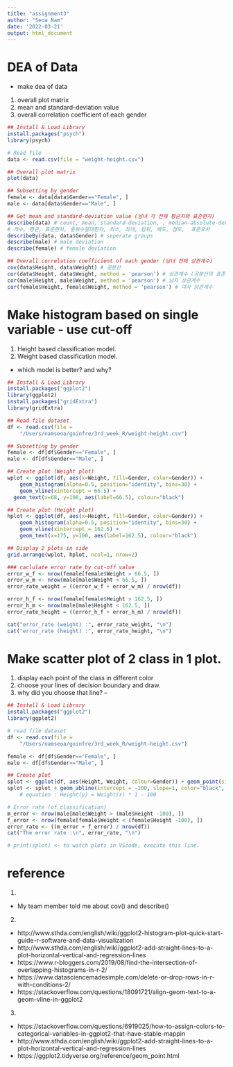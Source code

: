```yaml
---
title: "assignment3"
author: "Seoa Nam"
date: '2022-03-21'
output: html_document
---
```


# DEA of Data
- make dea of data
1. overall plot matrix
2. mean and standard-deviation value
3. overall correlation coefficient of each gender

```r

## Install & Load Library
install.packages("psych")
library(psych)

# Read file
data <- read.csv(file = "weight-height.csv")

## Overall plot matrix
plot(data)

## Subsetting by gender
female <- data[data$Gender=="Female", ]
male <- data[data$Gender=="Male", ]

## Get mean and standard-deviation value (남녀 각 전체 평균치와 표준편차)
describe(data) # count, mean, standard-deviation, , median-absolute-deviation, min, max, range, skewness, kurtosis, standard error
# 개수, 평균, 표준편차, 중위수절대편차, 최소, 최대, 범위, 왜도, 첨도,  표준오차
describeBy(data, data$Gender) # seperate groups
describe(male) # male deviation
describe(female) # female deviation

## Overall correlation coefficient of each gender (남녀 전체 상관계수)
cov(data$Height, data$Weight) # 공분산
cor(data$Height, data$Weight, method = 'pearson') # 상관계수 (공분산의 표준화)
cor(male$Height, male$Weight, method = 'pearson') # 남자 상관계수
cor(female$Height, female$Weight, method = 'pearson') # 여자 상관계수

```


# Make histogram based on single variable - use cut-off
1. Height based classification model.
2. Weight based classification model.
- which model is better? and why?

```r
## Install & Load Library
install.packages("ggplot2")
library(ggplot2)
install.packages("gridExtra")
library(gridExtra)

## Read file dataset
df <- read.csv(file = 
	"/Users/namseoa/goinfre/3rd_week_R/weight-height.csv")

## Subsetting by gender
female <- df[df$Gender=="Female", ]
male <- df[df$Gender=="Male", ]

## Create plot (Weight plot)
wplot <- ggplot(df, aes(x=Weight, fill=Gender, color=Gender)) + 
	geom_histogram(alpha=0.5, position="identity", bins=30) + 
	geom_vline(xintercept = 66.5) +
  geom_text(x=68, y=100, aes(label=66.5), colour="black")

## Create plot (Height plot)
hplot <- ggplot(df, aes(x=Height, fill=Gender, color=Gender)) + 
	geom_histogram(alpha=0.5, position="identity", bins=30) + 
	geom_vline(xintercept = 162.5) +
	geom_text(x=175, y=100, aes(label=162.5), colour="black")

## Display 2 plots in side
grid.arrange(wplot, hplot, ncol=1, nrow=2)

### caclulate error rate by cut-off value
error_w_f <- nrow(female[female$Weight > 66.5, ])
error_w_m <- nrow(male[male$Weight < 66.5, ])
error_rate_weight = ((error_w_f + error_w_m) / nrow(df))

error_h_f <- nrow(female[female$Height > 162.5, ])
error_h_m <- nrow(male[male$Height < 162.5, ])
error_rate_height = ((error_h_f + error_h_m) / nrow(df))

cat("error_rate (weight) :", error_rate_weight, "\n")
cat("error_rate (height) :", error_rate_height, "\n") 

```


# Make scatter plot of 2 class in 1 plot.
1. display each point of the class in different color
2. choose your lines of decision boundary and draw.
3. why did you choose that line? -- 

``` r
## Install & Load Library
install.packages("ggplot2")
library(ggplot2)

# read file dataset
df <- read.csv(file = 
	"/Users/namseoa/goinfre/3rd_week_R/weight-height.csv")

female <- df[df$Gender=="Female", ]
male <- df[df$Gender=="Male", ]

## Create plot
splot <- ggplot(df, aes(Height, Weight, colour=Gender)) + geom_point(size=0.1, alpha=1)	
splot <- splot + geom_abline(intercept = -100, slope=1, color="black", size=0.5) # decision boundary - 직선결정경계 (직접 임의로 그은 직선)
	# equation : Height(y) = Weight(x) * 1 - 100

# Error rate (of classification)
m_error <- nrow(male[male$Weight > (male$Height -100), ])
f_error <- nrow(female[female$Weight < (female$Height -100), ])
error_rate <- ((m_error + f_error) / nrow(df))
cat("The error rate :\n", error_rate, "\n")

# print(splot) <- to watch plots in VScode, execute this line.
```

# reference
(1)
- My team member told me about cov() and describe()

(2)
- http://www.sthda.com/english/wiki/ggplot2-histogram-plot-quick-start-guide-r-software-and-data-visualization
- http://www.sthda.com/english/wiki/ggplot2-add-straight-lines-to-a-plot-horizontal-vertical-and-regression-lines
- https://www.r-bloggers.com/2019/08/find-the-intersection-of-overlapping-histograms-in-r-2/
- https://www.datasciencemadesimple.com/delete-or-drop-rows-in-r-with-conditions-2/
- https://stackoverflow.com/questions/18091721/align-geom-text-to-a-geom-vline-in-ggplot2

(3)
- https://stackoverflow.com/questions/6919025/how-to-assign-colors-to-categorical-variables-in-ggplot2-that-have-stable-mappin
- http://www.sthda.com/english/wiki/ggplot2-add-straight-lines-to-a-plot-horizontal-vertical-and-regression-lines
- https://ggplot2.tidyverse.org/reference/geom_point.html